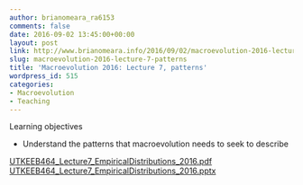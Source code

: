 ```yaml
---
author: brianomeara_ra6153
comments: false
date: 2016-09-02 13:45:00+00:00
layout: post
link: http://www.brianomeara.info/2016/09/02/macroevolution-2016-lecture-7-patterns/
slug: macroevolution-2016-lecture-7-patterns
title: 'Macroevolution 2016: Lecture 7, patterns'
wordpress_id: 515
categories:
- Macroevolution
- Teaching
---
```


Learning objectives



 	
  * Understand the patterns that macroevolution needs to seek to describe


[UTKEEB464_Lecture7_EmpiricalDistributions_2016.pdf](http://brianomeara.info/wordpress_beta/wp-content/uploads/2016/09/UTKEEB464_Lecture7_EmpiricalDistributions_2016.pdf) [UTKEEB464_Lecture7_EmpiricalDistributions_2016.pptx](http://brianomeara.info/wordpress_beta/wp-content/uploads/2016/09/UTKEEB464_Lecture7_EmpiricalDistributions_2016.pptx)
